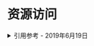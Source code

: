 # 资源访问

<details>
<summary>引用参考 - 2019年6月19日</summary>

- [ReactNative 本地资源文件](https://liruwei.github.io/2017/08/02/ReactNative-%E6%9C%AC%E5%9C%B0%E8%B5%84%E6%BA%90%E6%96%87%E4%BB%B6/#ios%E8%B5%84%E6%BA%90%E6%96%87%E4%BB%B6)

</details>
